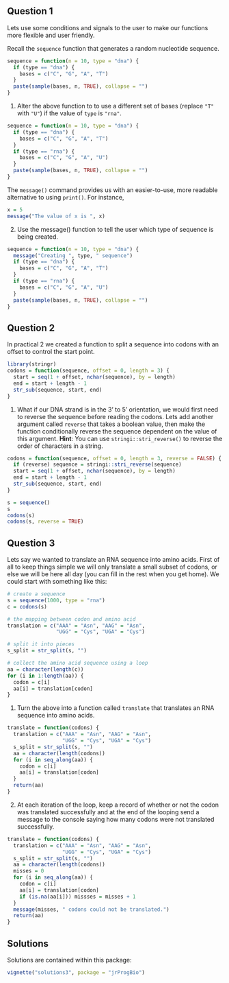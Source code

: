 ## Question 1

Lets use some conditions and signals to the user to make our functions more flexible and user friendly. 

Recall the `sequence` function that generates a random nucleotide sequence.

```r
sequence = function(n = 10, type = "dna") {
  if (type == "dna") {
    bases = c("C", "G", "A", "T")
  }
  paste(sample(bases, n, TRUE), collapse = "")
}
```

1. Alter the above function to to use a different set of bases (replace `"T"` with `"U"`) if the value of `type` is `"rna"`.

```r
sequence = function(n = 10, type = "dna") {
  if (type == "dna") {
    bases = c("C", "G", "A", "T")
  }
  if (type == "rna") {
    bases = c("C", "G", "A", "U")
  }
  paste(sample(bases, n, TRUE), collapse = "")
}
```

The `message()` command provides us with an easier-to-use, more readable alternative to using `print()`. For instance, 

```r
x = 5
message("The value of x is ", x)
```

2. Use the message() function to tell the user which type of sequence is being created.

```r
sequence = function(n = 10, type = "dna") {
  message("Creating ", type, " sequence")
  if (type == "dna") {
    bases = c("C", "G", "A", "T")
  }
  if (type == "rna") {
    bases = c("C", "G", "A", "U")
  }
  paste(sample(bases, n, TRUE), collapse = "")
}
```


## Question 2

In practical 2 we created a function to split a sequence into codons with an offset to control the start point.

```r
library(stringr)
codons = function(sequence, offset = 0, length = 3) {
  start = seq(1 + offset, nchar(sequence), by = length)
  end = start + length - 1
  str_sub(sequence, start, end)
}
```

1. What if our DNA strand is in the 3' to 5' orientation, we would first need to reverse the sequence before reading the codons. Lets add another argument called `reverse` that takes a boolean value, then make the function conditionally reverse the sequence dependent on the value of this argument. __Hint__: You can use `stringi::stri_reverse()` to reverse the order of characters in a string. 

```r
codons = function(sequence, offset = 0, length = 3, reverse = FALSE) {
  if (reverse) sequence = stringi::stri_reverse(sequence)
  start = seq(1 + offset, nchar(sequence), by = length)
  end = start + length - 1
  str_sub(sequence, start, end)
}

s = sequence()
s
codons(s)
codons(s, reverse = TRUE)
```


## Question 3

Lets say we wanted to translate an RNA sequence into amino acids. First of all to keep things simple we will only translate a small subset of codons, or else we will be here all day (you can fill in the rest when you get home). We could start with something like this:

```r
# create a sequence
s = sequence(1000, type = "rna")
c = codons(s)

# the mapping between codon and amino acid
translation = c("AAA" = "Asn", "AAG" = "Asn",
                "UGG" = "Cys", "UGA" = "Cys")

# split it into pieces
s_split = str_split(s, "")

# collect the amino acid sequence using a loop
aa = character(length(c))
for (i in 1:length(aa)) {
  codon = c[i]
  aa[i] = translation[codon]
}
```

1. Turn the above into a function called `translate` that translates an RNA sequence into amino acids.

```r
translate = function(codons) {
  translation = c("AAA" = "Asn", "AAG" = "Asn",
                  "UGG" = "Cys", "UGA" = "Cys")
  s_split = str_split(s, "")
  aa = character(length(codons))
  for (i in seq_along(aa)) {
    codon = c[i]
    aa[i] = translation[codon]
  }
  return(aa)
}
```

2. At each iteration of the loop, keep a record of whether or not the codon was translated successfully and at the end of the looping send a message to the console saying how many codons were not translated successfully.

```r
translate = function(codons) {
  translation = c("AAA" = "Asn", "AAG" = "Asn",
                  "UGG" = "Cys", "UGA" = "Cys")
  s_split = str_split(s, "")
  aa = character(length(codons))
  misses = 0
  for (i in seq_along(aa)) {
    codon = c[i]
    aa[i] = translation[codon]
    if (is.na(aa[i])) missses = misses + 1
  }
  message(misses, " codons could not be translated.")
  return(aa)
}
```
    
## Solutions

Solutions are contained within this package:
```r
vignette("solutions3", package = "jrProgBio")
```
